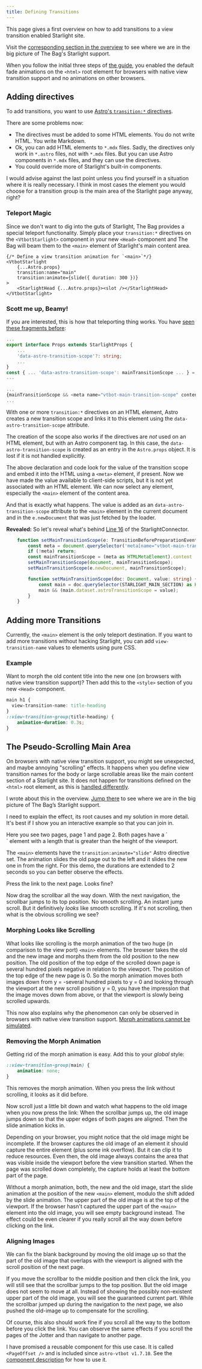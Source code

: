 ```yaml
---
title: Defining Transitions
---
```


This page gives a first overview on how to add transitions to a view transition enabled Starlight site.

Visit the [corresponding section in the overview](/jotter/starlight/inner-workings/#add-transition-directives) to see where we are in  the big picture of The Bag's Starlight support.

When you follow the initial three steps of [the guide](/jotter/starlight/guide/), you enabled the default fade animations on the `<html>` root element for browsers with native view transition support and no animations on other browsers.

## Adding directives

To add transitions, you want to use [Astro's `transition:*` directives](/jotter/astro/directives/).

There are some problems now:
- The directives must be added to some HTML elements.  You do not write HTML. You write Markdown.
- Ok, you can add HTML elements to `*.mdx` files. Sadly, the directives only work in `*.astro` files, not with `*.mdx` files. But you can use Astro components in `*.mdx` files, and they can use the directives.
- You could override more of Starlight's built-in components.

I would advise against the last point unless you find yourself in a situation where it is really necessary. I think in most cases the element you would choose for a transition group is the main area of the Starlight page anyway, right?

### Teleport Magic

Since we don't want to dig into the guts of Starlight, The Bag provides a special teleport functionality. Simply place your `transition:*` directives on the `<VtbotStarlight>` component in your new `<Head>` component and The Bag will beam them to the `<main>` element of Starlight's main content area.

```astro title="src/components/starlight/Head.astro" showLineNumbers=false {4,5}
{/* Define a view transition animation for `<main>`*/}
<VtbotStarlight
	{...Astro.props}
	transition:name="main"
	transition:animate={slide({ duration: 300 })}
>
	<StarlightHead {...Astro.props}><slot /></StarlightHead>
</VtbotStarlight>
```


### Scott me up, Beamy!
If you are interested, this is how that teleporting thing works. You have [seen these fragments before](/jotter/starlight/inner-workings/integration/#structure-of-the-base-component):
```ts title="astro-vtbot/components/starlight/Base.astro" showLineNumbers=false
...
export interface Props extends StarlightProps {
	...
	'data-astro-transition-scope'?: string;
	...
}
const { ... 'data-astro-transition-scope': mainTransitionScope ... } = Astro.props;
---

...
{mainTransitionScope && <meta name="vtbot-main-transition-scope" content={mainTransitionScope} />}
...
```
With one or more `transition:*` directives on an HTML element, Astro creates a new transition scope and links it to this element using the `data-astro-transition-scope` attribute.

The creation of the scope also works if the directives are _not_ used on an HTML element, but with an Astro component tag. In this case, the `data-astro-transition-scope` is created as an entry in the `Astro.props` object. It is lost if it is not handled explicitly.

The above declaration and code look for the value of the transition scope and embed it into the HTML using a `<meta>` element, if present. Now we have made the value available to client-side scripts, but it is not yet associated with an HTML element. We can now select any element, especially the `<main>` element of the content area.

And that is exactly what happens. The value is added as an `data-astro-transition-scope` attribute to the `<main>` element in the current document and in the `e.newDocument` that was just fetched by the loader.

**Revealed:** So let's reveal what's behind  [Line 16](/jotter/starlight/inner-workings/integration/#connecting-to-starlight) of the StarlightConnector.

```ts title="astro-vtbot/components/starlight/StarlightConnector.astro" showLineNumbers=false
	function setMainTransitionScope(e: TransitionBeforePreparationEvent) {
		const meta = document.querySelector('meta[name="vtbot-main-transition-scope"]');
		if (!meta) return;
		const mainTransitionScope = (meta as HTMLMetaElement).content || 'none';
		setMainTransitionScope(document, mainTransitionScope);
		setMainTransitionScope(e.newDocument, mainTransitionScope);

		function setMainTransitionScope(doc: Document, value: string) {
			const main = doc.querySelector(STARLIGHT_MAIN_SECTION) as HTMLElement;
			main && (main.dataset.astroTransitionScope = value);
		}
	}
```
## Adding more Transitions
Currently, the `<main>` element is the only teleport destination. If you want to add more transitions without hacking Starlight, you can add `view-transition-name` values to elements using pure CSS.

### Example
Want to morph the old content title into the new one (on browsers with native view transition support)? Then add this to the `<style>` section of you new `<Head>` component.
```css title="/src/components/starlight/Head.astro
main h1 {
  view-transition-name: title-heading
}
::view-transition-group(title-heading) {
	animation-duration: 0.3s;
}
```

##  The Pseudo-Scrolling Main Area
On browsers with native view transition support, you might see unexpected, and maybe annoying "scrolling" effects. It happens when you define view transition names for the body or large scrollable areas like the main content section of a Starlight site. It does not happen for transitions defined on the `<html>` root element, as this is [handled differently](/jotter/api/#scroll).

 I wrote about this in the overview. [Jump there](/jotter/starlight/inner-workings/#no-more-annoying-scrolling) to see where we are in the big picture of The Bag’s Starlight support.

I need to explain the effect, its root causes and my solution in more detail. It's best if I show you an interactive example so that you can join in.

<div style="float:right; margin: 1ex"><VtDemo path="vtscroll1-2s" /></div>
Here you see two pages, page 1 and page 2.
Both pages have a `<main>` element with a length that is greater than the height of the viewport.

The `<main>` elements have the `transition:animate="slide"` Astro directive set. The animation slides the old page out to the left and it slides the new one in from the right. For this demo, the durations are extended to 2 seconds so you can better observe the effects.

Press the link to the next page.  Looks fine?

Now drag the scrollbar all the way down. With the next navigation, the scrollbar jumps to its top position. No smooth scrolling. An instant jump scroll. But it definitively _looks_ like smooth scrolling. If it's not scrolling, then what is the obvious scrolling we see?
<div style="clear: both"/>

### Morphing Looks like Scrolling
What looks like scrolling is the morph animation of the two huge (in comparison to the view port) `<main>` elements. The browser takes the old and the new image and morphs them from the old position to the new position. The old position of the top edge of the scrolled down page is several hundred pixels negative in relation to the viewport.  The position of the top edge of the new page is 0. So the morph animation moves both images down from y = -several hundred pixels to y = 0 and looking through the viewport at the new scroll position y = 0, you have the impression that the image moves down from above, or that the viewport is slowly being scrolled upwards.

This now also explains why the phenomenon can only be observed in browsers with native view transition support. [Morph animations cannot be simulated](/jotter/astro/differences/#consequences-for-the-simulation).

### Removing the Morph Animation

Getting rid of the morph animation is easy. Add this to your _global_ style:
```css
::view-transition-group(main) {
	animation: none;
}
```
<div style="float:right; margin: 1ex"><VtDemo path="vtscroll1-0s" /></div>
This removes the morph animation. When you press the link without scrolling, it looks as it did before.

Now scroll just a little bit down and watch what happens to the old image when you now press the link: When the scrollbar jumps up, the old image jumps down so that the upper edges of both pages are aligned. Then the slide animation kicks in.

Depending on your browser, you might notice that the old image might be incomplete. If the browser captures the old image of an element it should capture the entire element (plus some ink overflow). But it can clip it to reduce resources. Even then, the old image always contains the area that was visible inside the viewport before the view transition started. When the page was scrolled down completely, the capture holds at least the bottom part of the page.

Without a morph animation, both, the new and the old image, start the slide animation at the position of the new `<main>` element, modulo the shift added by the slide animation. The upper part of the old image is at the top of the viewport. If the browser hasn't captured the upper part of the `<main>` element  into the old image, you will see empty background instead. The effect could be even clearer if you really scroll all the way down before clicking on the link.

### Aligning Images
<div style="float:right; margin: 1ex"><VtDemo path="vtscroll1-0" /></div>
We can fix the blank background by moving the old image up so that the part of the old image that overlaps with the viewport is aligned with the scroll position of the next page.

If you move the scrollbar to the middle position and then click the link, you will still see that the scrollbar jumps to the top position. But the old image does not seem to move at all. Instead of showing the possibly non-existent upper part of the old image, you will see the guaranteed current part. While the scrollbar jumped up during the navigation to the next page, we also pushed the old-image up to compensate for the scrolling.

Of course, this also should work fine if you scroll all the way to the bottom before you click the link. You can observe the same effects if you scroll the pages of the Jotter and than navigate to another page.

I have promised a reusable component for this use case. It is called `<PageOffset />` and is included since `astro-vtbot v1.7.10`. See the [component description](/library/PageOffset/) for how to use it.
